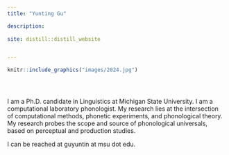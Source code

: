 ```yaml
---
title: "Yunting Gu"

description:
 
site: distill::distill_website


---
```


```r


knitr::include_graphics("images/2024.jpg")





```


I am a Ph.D. candidate in Linguistics at Michigan State University. I am a computational laboratory phonologist. My research lies at the intersection of computational methods, phonetic experiments, and phonological theory. My research probes the scope and source of phonological universals, based on perceptual and production studies.


I can be reached at guyuntin at msu dot edu.

